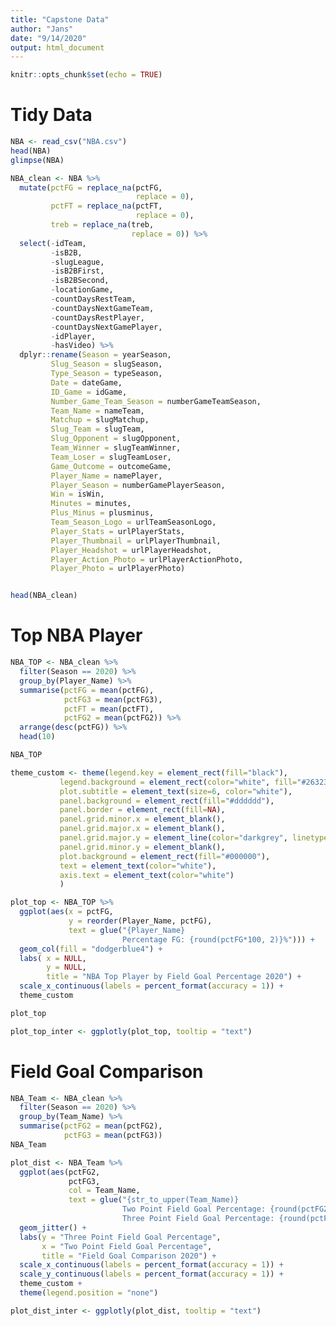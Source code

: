 ---
title: "Capstone Data"
author: "Jans"
date: "9/14/2020"
output: html_document
---

```{r setup, include=FALSE}
knitr::opts_chunk$set(echo = TRUE)
```



# Tidy Data

```{r}
NBA <- read_csv("NBA.csv")
head(NBA)
glimpse(NBA)
```

```{r}
NBA_clean <- NBA %>% 
  mutate(pctFG = replace_na(pctFG,
                            replace = 0),
         pctFT = replace_na(pctFT,
                            replace = 0),
         treb = replace_na(treb,
                           replace = 0)) %>% 
  select(-idTeam, 
         -isB2B,
         -slugLeague,
         -isB2BFirst,
         -isB2BSecond,
         -locationGame,
         -countDaysRestTeam,
         -countDaysNextGameTeam,
         -countDaysRestPlayer,
         -countDaysNextGamePlayer,
         -idPlayer,
         -hasVideo) %>% 
  dplyr::rename(Season = yearSeason,
         Slug_Season = slugSeason,
         Type_Season = typeSeason,
         Date = dateGame,
         ID_Game = idGame,
         Number_Game_Team_Season = numberGameTeamSeason,
         Team_Name = nameTeam,
         Matchup = slugMatchup,
         Slug_Team = slugTeam,
         Slug_Opponent = slugOpponent,
         Team_Winner = slugTeamWinner,
         Team_Loser = slugTeamLoser,
         Game_Outcome = outcomeGame,
         Player_Name = namePlayer,
         Player_Season = numberGamePlayerSeason,
         Win = isWin,
         Minutes = minutes,
         Plus_Minus = plusminus,
         Team_Season_Logo = urlTeamSeasonLogo,
         Player_Stats = urlPlayerStats,
         Player_Thumbnail = urlPlayerThumbnail,
         Player_Headshot = urlPlayerHeadshot,
         Player_Action_Photo = urlPlayerActionPhoto,
         Player_Photo = urlPlayerPhoto)


head(NBA_clean)
```

# Top NBA Player 

```{r}
NBA_TOP <- NBA_clean %>% 
  filter(Season == 2020) %>% 
  group_by(Player_Name) %>%
  summarise(pctFG = mean(pctFG),
            pctFG3 = mean(pctFG3),
            pctFT = mean(pctFT),
            pctFG2 = mean(pctFG2)) %>% 
  arrange(desc(pctFG)) %>% 
  head(10)

NBA_TOP
```

```{r}
theme_custom <- theme(legend.key = element_rect(fill="black"),
           legend.background = element_rect(color="white", fill="#263238"),
           plot.subtitle = element_text(size=6, color="white"),
           panel.background = element_rect(fill="#dddddd"),
           panel.border = element_rect(fill=NA),
           panel.grid.minor.x = element_blank(),
           panel.grid.major.x = element_blank(),
           panel.grid.major.y = element_line(color="darkgrey", linetype=2),
           panel.grid.minor.y = element_blank(),
           plot.background = element_rect(fill="#000000"),
           text = element_text(color="white"),
           axis.text = element_text(color="white")
           )
```



```{r}
plot_top <- NBA_TOP %>% 
  ggplot(aes(x = pctFG, 
             y = reorder(Player_Name, pctFG),
             text = glue("{Player_Name}
                         Percentage FG: {round(pctFG*100, 2)}%"))) +
  geom_col(fill = "dodgerblue4") +
  labs( x = NULL,
        y = NULL,
        title = "NBA Top Player by Field Goal Percentage 2020") +
  scale_x_continuous(labels = percent_format(accuracy = 1)) +
  theme_custom

plot_top
```

```{r}
plot_top_inter <- ggplotly(plot_top, tooltip = "text")
```

# Field Goal Comparison

```{r}
NBA_Team <- NBA_clean %>% 
  filter(Season == 2020) %>% 
  group_by(Team_Name) %>%
  summarise(pctFG2 = mean(pctFG2),
            pctFG3 = mean(pctFG3))
NBA_Team
```


```{r}
plot_dist <- NBA_Team %>% 
  ggplot(aes(pctFG2, 
             pctFG3, 
             col = Team_Name,
             text = glue("{str_to_upper(Team_Name)}
                         Two Point Field Goal Percentage: {round(pctFG2*100, 2)}%
                         Three Point Field Goal Percentage: {round(pctFG3*100, 2)}%"))) +
  geom_jitter() +
  labs(y = "Three Point Field Goal Percentage",
       x = "Two Point Field Goal Percentage",
       title = "Field Goal Comparison 2020") +
  scale_x_continuous(labels = percent_format(accuracy = 1)) +
  scale_y_continuous(labels = percent_format(accuracy = 1)) +
  theme_custom +
  theme(legend.position = "none")
```

```{r}
plot_dist_inter <- ggplotly(plot_dist, tooltip = "text")
```
